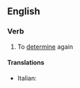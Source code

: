 ==English==

===Verb===
{{en-verb|redetermin|ing}}

# To [[determine]] again

====Translations====
{{trans-top|to determine again}}
* Italian: {{t|it|rideterminare}}
{{trans-mid}}
{{trans-bottom}}